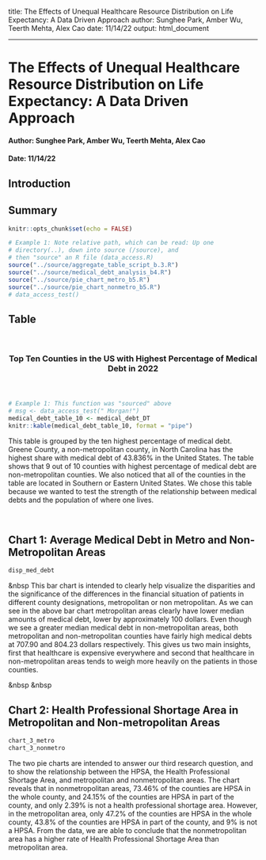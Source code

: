 title: The Effects of Unequal Healthcare Resource Distribution on Life Expectancy: A Data Driven Approach
author: Sunghee Park, Amber Wu, Teerth Mehta, Alex Cao
date: 11/14/22
output: html_document

---

# The Effects of Unequal Healthcare Resource Distribution on Life Expectancy: A Data Driven Approach
#### Author: Sunghee Park, Amber Wu, Teerth Mehta, Alex Cao
#### Date: 11/14/22

## Introduction


## Summary


```r
knitr::opts_chunk$set(echo = FALSE)
```

```r
# Example 1: Note relative path, which can be read: Up one
# directory(..), down into source (/source), and 
# then "source" an R file (data_access.R)
source("../source/aggregate_table_script_b.3.R")
source("../source/medical_debt_analysis_b4.R")
source("../source/pie_chart_metro_b5.R")
source("../source/pie_chart_nonmetro_b5.R")
# data_access_test()
```

## Table

&nbsp;
&nbsp;


<center> <h3> __Top Ten Counties in the US with Highest Percentage of Medical Debt in 2022__ <h3> </center>


&nbsp;

```r
# Example 1: This function was "sourced" above
# msg <- data_access_test(" Morgan!")
medical_debt_table_10 <- medical_debt_DT
knitr::kable(medical_debt_table_10, format = "pipe")
```
This table is grouped by the ten highest percentage of medical debt. Greene County, a non-metropolitan county, in North Carolina has the highest share with medical debt of 43.836% in the United States. The table shows that 9 out of 10 counties with highest percentage of medical debt are non-metropolitan counties. We also noticed that all of the counties in the table are located in Southern or Eastern United States. We chose this table because we wanted to test the strength of the relationship between medical debts and the population of where one lives.
  
&nbsp;
&nbsp;

## Chart 1: Average Medical Debt in Metro and Non-Metropolitan Areas
```r
disp_med_debt
```
&nbsp
This bar chart is intended to clearly help visualize the disparities and the significance of the differences in the financial situation of patients in different county designations, metropolitan or non metropolitan. As we can see in the above bar chart metropolitan areas clearly have lower median amounts of medical debt, lower by approximately 100 dollars. Even though we see a greater median medical debt in non-metropolitan areas, both metropolitan and non-metropolitan counties have fairly high medical debts at 707.90 and 804.23 dollars respectively. This gives us two main insights, first that healthcare is expensive everywhere and second that healthcare in non-metropolitan areas tends to weigh more heavily on the patients in those counties.
 
&nbsp
&nbsp

## Chart 2: Health Professional Shortage Area in Metropolitan and Non-metropolitan Areas
```r
chart_3_metro
chart_3_nonmetro
```
The two pie charts are intended to answer our third research question, and to show the relationship between the HPSA, the Health Professional Shortage Area, and metropolitan and nonmetropolitan areas. The chart reveals that in nonmetropolitan areas, 73.46% of the counties are HPSA in the whole county, and 24.15% of the counties are HPSA in part of the county, and only 2.39% is not a health professional shortage area. However, in the metropolitan area, only 47.2% of the counties are HPSA in the whole county, 43.8% of the counties are HPSA in part of the county, and 9% is not a HPSA. From the data, we are able to conclude that the nonmetropolitan area has a higher rate of Health Professional Shortage Area than metropolitan area. 
